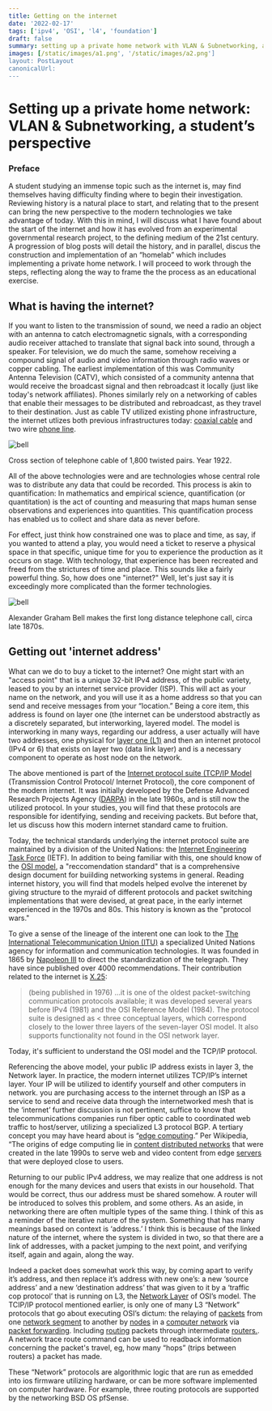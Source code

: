 ---
title: Getting on the internet
date: '2022-02-17'
tags: ['ipv4', 'OSI', 'l4', 'foundation']
draft: false
summary: setting up a private home network with VLAN & Subnetworking, a student’s perspective
images: [/static/images/a1.png', '/static/images/a2.png']
layout: PostLayout
canonicalUrl:
---

# Setting up a private home network: VLAN & Subnetworking, a student’s perspective

### Preface

 A student studying an immense topic such as the internet is, may find themselves having difficulty finding where to begin their investigation. Reviewing history is a natural place to start, and relating that to the present can bring the new perspective to the modern technologies we take advantage of today. With this in mind, I will discuss what I have found about the start of the internet and how it has evolved from an experimental governmental research project, to the defining medium of the 21st century. A progression of blog posts will detail the history, and in parallel, discus the construction and implementation of an “homelab” which includes implementing a private home network. I will proceed to work through the steps, reflecting along the way to frame the the process as an educational exercise.

## What is having the internet?

If you want to listen to the transmission of sound, we need a radio an object with an antenna to catch electromagnetic signals, with a corresponding audio receiver attached to translate that signal back into sound, through a speaker. For television, we do much the same, somehow receiving a compound signal of audio and video information through radio waves or copper cabling. The earliest implementation of this was Community Antenna Television (CATV), which consisted of a community antenna that would receive the broadcast signal and then rebroadcast it locally (just like today's network affiliates). Phones similarly rely on a networking of cables that enable their messages to be distributed and rebroadcast, as they travel to their destination. Just as cable TV utilized existing phone infrastructure, the internet utlizes both previous infrastructures today: [coaxial cable](https://www.wikiwand.com/en/Coaxial_cable) and two wire [phone line](https://www.wikiwand.com/en/Telephone_cable).

![bell](/static/images/pline.webp)
<p>
Cross section of telephone cable of 1,800 twisted pairs. Year 1922.
</p>

All of the above technologies were and are technologies whose central role was to distribute any data that could be recorded. This process is akin to quantification: In mathematics and empirical science, quantification (or quantitation) is the act of counting and measuring that maps human sense observations and experiences into quantities. This quantification process has enabled us to collect and share data as never before. 

For effect, just think how constrained one was to place and time, as say, if you wanted to attend a play, you would need a ticket to reserve a physical space in that specific, unique time for you to experience the production as it occurs on stage. With technology, that experience has been recreated and freed from the strictures of time and place. This sounds like a fairly powerful thing. So, how does one "internet?" Well, let's just say it is exceedingly more complicated than the former technologies.

![bell](/static/images/bell.webp)
<p>
Alexander Graham Bell makes the first long distance telephone call, circa late 1870s.
</p>

## Getting out 'internet address'

What can we do to buy a ticket to the internet? One might start with an "access point" that is a unique 32-bit IPv4 address, of the public variety, leased to you by an internet service provider (ISP). This will act as your name on the network, and you will use it as a home address so that you can send and receive messages from your “location.” Being a core item, this address is found on layer one (the internet can be understood abstractly as a discretely separated, but interworking, layered model. The model is interworking in many ways, regarding our address, a user actually will have two addresses, one physical for [layer one (L1)](https://www.wikiwand.com/en/OSI_model#/Layer_architecture) and then an internet protocol (IPv4 or 6) that exists on layer two (data link layer) and is a necessary component to operate as host node on the network.

The above mentioned is part of the [Internet protocol suite (TCP/IP Model](https://www.wikiwand.com/en/Internet_protocol_suite) (Transmission Control Protocol/ Internet Protocol), the core component of the modern internet. It was initially developed by the Defense Advanced Research Projects Agency ([DARPA](https://www.wikiwand.com/en/DARPA)) in the late 1960s, and is still now the utilized protocol. In your studies, you will find that these protocols are responsible for identifying, sending and receiving packets. But before that, let us discuss how this modern internet standard came to fruition.

Today, the technical standards underlying the internet protocol suite are maintained by a division of the United Nations: the [Internet Engineering Task Force](https://www.wikiwand.com/en/Internet_Engineering_Task_Force) (IETF). In addition to being familiar with this, one should know of the [OSI model](https://www.wikiwand.com/en/OSI_model), a "reccomendation standard" that is a comprehensive design document for buiilding networking systems in general. Reading internet history, you will find that models helped evolve the interenet by giving structure to the myraid of different protocols and packet switching implementations that were devised, at great pace, in the early internet experienced in the 1970s and 80s. This history is known as the "protocol wars."

To give a sense of the lineage of the interent one can look to the [The International Telecommunication Union (ITU)](https://www.wikiwand.com/en/International_Telecommunication_Union) a specialized United Nations agency for information and communication technologies. It was founded in 1865 by [Napoleon III](https://www.wikiwand.com/en/Napoleon_III) to direct the standardization of the telegraph. They have since published over 4000 recommendations. Their contribution related to the internet is [X.25](https://www.wikiwand.com/en/X.25):

> (being published in 1976) ...it is one of the oldest packet-switching communication protocols available; it was developed several years before IPv4 (1981) and the OSI Reference Model (1984). The protocol suite is designed as < three conceptual layers, which correspond closely to the lower three layers of the seven-layer OSI model. It also supports functionality not found in the OSI network layer.

Today, it's sufficient to understand the OSI model and the TCP/IP protocol. 

Referencing the above model, your public IP address exists in layer 3, the Network layer. In practice, the modern internet utilizes TCP/IP’s internet layer. Your IP will be utilized to identify yourself and other computers in network. you are purchasing access to the internet through an ISP as a service to send and receive data through the internetworked mesh that is the ‘internet’ further discussion is not pertinent, suffice to know that telecommunications companies run fiber optic cable to coordinated web traffic to host/server, utilizing a specialized L3 protocol BGP. A tertiary concept you may have heard about is “[edge computing](https://www.wikiwand.com/en/Edge_computing#).” Per Wikipedia, “The origins of edge computing lie in [content distributed networks](https://www.wikiwand.com/en/Content_delivery_network) that were created in the late 1990s to serve web and video content from edge [servers](<https://www.wikiwand.com/en/Server_(computing)>) that were deployed close to users.

Returning to our public IPv4 address, we may realize that one address is not enough for the many devices and users that exists in our household. That would be correct, thus our address must be shared somehow. A router will be introduced to solves this problem, and some others. As an aside, in networking there are often multiple types of the same thing. I think of this as a reminder of the iterative nature of the system. Something that has many meanings based on context is ‘address.’ I think this is because of the linked nature of the internet, where the system is divided in two, so that there are a link of addresses, with a packet jumping to the next point, and verifying itself, again and again, along the way.

Indeed a packet does somewhat work this way, by coming apart to verify it’s address, and then replace it’s address with new one’s: a new ‘source address’ and a new ‘destination address’ that was given to it by a ‘traffic cop protocol’ that is running on L3, the [Network Layer](https://www.wikiwand.com/en/Network_layer) of OSI’s model. The TCIP/IP protocol mentioned earlier, is only one of many L3 “Network” protocols that go about executing OSI’s dictum: the relaying of [packets](<https://www.wikiwand.com/en/Packet_(information_technology)>) from one [network segment](https://www.wikiwand.com/en/Network_segment) to another by [nodes](<https://www.wikiwand.com/en/Node_(networking)>) in a [computer network](https://www.wikiwand.com/en/Computer_network) via [packet forwarding](https://www.wikiwand.com/en/Packet_forwarding). Including [routing](https://www.wikiwand.com/en/Routing) packets through intermediate [routers.](<https://www.wikiwand.com/en/Router_(computing)>). A network trace route command can be used to readback information concerning the packet's travel, eg, how many “hops” (trips between routers) a packet has made.

These “Network” protocols are algorithmic logic that are run as emedded into ios firmware utilizing hardware, or can be more software implemented on computer hardware. For example, three routing protocols are supported by the networking BSD OS pfSense.
